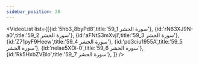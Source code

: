 ```yaml
---
sidebar_position: 28
---
```


<VideoList list={[{id:'5hb3_8byPd8',title:'59_1 سورة الحشر'},
{id:'rN63XJ9N-a0',title:'59_2 سورة الحشر'},
{id:'aFNtS3mXvjI',title:'59_3 سورة الحشر'},
{id:'Z71pyF9Heew',title:'59_4 سورة الحشر'},
{id:'pd3ciu1955A',title:'59_5 سورة الحشر'},
{id:'nelae5XDi-0',title:'59_6 سورة الحشر'},
{id:'Rk5HxbZVBlo',title:'59_7 سورة الحشر'},
]}
/>
